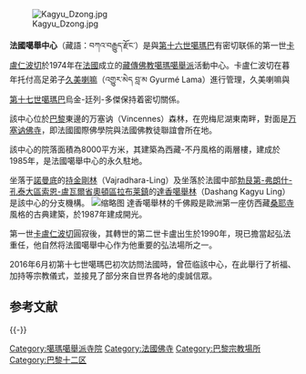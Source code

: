 [[File:Kagyu_Dzong.jpg|thumb]]

'''法國噶舉中心'''（藏語：བཀའ་བརྒྱུད་རྫོང་）是與[[第十六世噶瑪巴|第十六世噶瑪巴]]有密切联係的第一世[[卡盧仁波切|卡盧仁波切]]於1974年在[[法國|法國]]成立的[[藏傳佛教|藏傳佛教]][[噶瑪噶舉派|噶瑪噶舉派]]活動中心。卡盧仁波切在暮年托付高足弟子[[久美喇嘛|久美喇嘛]]（འགྱུར་མེད བླ་མ Gyurmé Lama）進行管理，久美喇嘛與[[第十七世噶瑪巴|第十七世噶瑪巴]]烏金-廷列-多傑保持着密切關係。

該中心位於[[巴黎|巴黎]]東邊的万塞讷（Vincennes）森林，在兜梅尼湖東南畔，對面是[[万塞讷佛寺|万塞讷佛寺]]，即法國國際佛學院與法國佛教徒聯誼會所在地。

該中心的院落面積為8000平方米，其建築為西藏-不丹風格的兩層樓，建成於1985年，是法國噶舉中心的永久駐地。

坐落于[[諾曼底|諾曼底]]的[[持金剛林|持金剛林]]（Vajradhara-Ling）及坐落於法國中部[[勃艮第-弗朗什-孔泰大區|勃艮第-弗朗什-孔泰大區]][[索恩-卢瓦尔省|索恩-盧瓦爾省]][[奥顿区|奧頓區]][[拉布莱镇|拉布莱鎮]]的[[達香噶舉林|達香噶舉林]]（Dashang Kagyu Ling）是該中心的分支機構。
[[File:Temple_des_1000_Boudhas.jpg|缩略图]]
達香噶舉林的千佛殿是歐洲第一座仿西藏[[桑耶寺|桑耶寺]]風格的古典建築，於1987年建成開光。

第一世[[卡盧仁波切|卡盧仁波切]]圓寂後，其轉世的第二世卡盧出生於1990年，現已擔當起弘法重任，他自然将法國噶舉中心作为他重要的弘法場所之一。 

2016年6月初第十七世噶瑪巴初次訪問法國時，曾莅临該中心，在此舉行了祈福、加持等宗教儀式，並接見了部分來自世界各地的虔誠信眾。

== 参考文献 ==
{{Reflist}}

{{-}}
{{Authority control}}

[[Category:噶瑪噶舉派寺院|Category:噶瑪噶舉派寺院]]
[[Category:法國佛寺|Category:法國佛寺]]
[[Category:巴黎宗教場所|Category:巴黎宗教場所]]
[[Category:巴黎十二区|Category:巴黎十二区]]